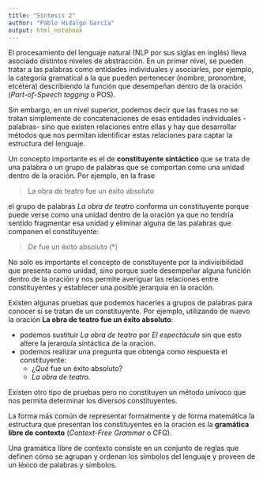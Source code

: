```yaml
---
title: "Síntesis 2"
author: "Pablo Hidalgo García"
output: html_notebook
---
```


El procesamiento del lenguaje natural (NLP por sus siglas en inglés) lleva asociado distintos niveles de abstracción. En un primer nivel, se pueden tratar a las palabras como entidades individuales y asociarles, por ejemplo, la categoría gramatical a la que pueden pertenecer (nombre, pronombre, etcétera) describiendo la función que desempeñan dentro de la oración (*Part-of-Speech tagging* o POS).

Sin embargo, en un nivel superior, podemos decir que las frases no se tratan simplemente de concatenaciones de esas entidades individuales -palabras- sino que existen relaciones entre ellas y hay que desarrollar métodos que nos permitan identificar estas relaciones para captar la estructura del lenguaje. 

Un concepto importante es el de **constituyente sintáctico** que se trata de una palabra o un grupo de palabras que se comportan como una unidad dentro de la oración. Por ejemplo, en la frase

> La obra de teatro fue un éxito absoluto

el grupo de palabras *La obra de teatro* conforma un constituyente porque puede verse como una unidad dentro de la oración ya que no tendría sentido fragmentar esa unidad y eliminar alguna de las palabras que componen el constituyente:

> *De* fue un éxito absoluto (\*)

No solo es importante el concepto de constituyente por la indivisibilidad que presenta como unidad, sino porque suele desempeñar alguna función dentro de la oración y nos permite averiguar las relaciones entre constituyentes y establecer una posible jerarquía en la oración. 

Existen algunas pruebas que podemos hacerles a grupos de palabras para conocer si se tratan de un constituyente. Por ejemplo, utilizando de nuevo la oración **La obra de teatro fue un éxito absoluto**: 

- podemos sustituir *La obra de teatro* por *El espectáculo* sin que esto altere la jerarquía sintáctica de la oración.
- podemos realizar una pregunta que obtenga como respuesta el constituyente:
  - ¿*Qué* fue un éxito absoluto?
  - *La obra de teatro*.
  
Existen otro tipo de pruebas pero no constituyen un método unívoco que nos permita determinar los diversos constituyentes.

La forma más común de representar formalmente y de forma matemática la estructura que presentan los constituyentes en la oración es la **gramática libre de contexto** (*Context-Free Grammar* o CFG).

Una gramática libre de contexto consiste en un conjunto de reglas que definen cómo se agrupan y ordenan los símbolos del lenguaje y proveen de un léxico de palabras y símbolos. 
  




